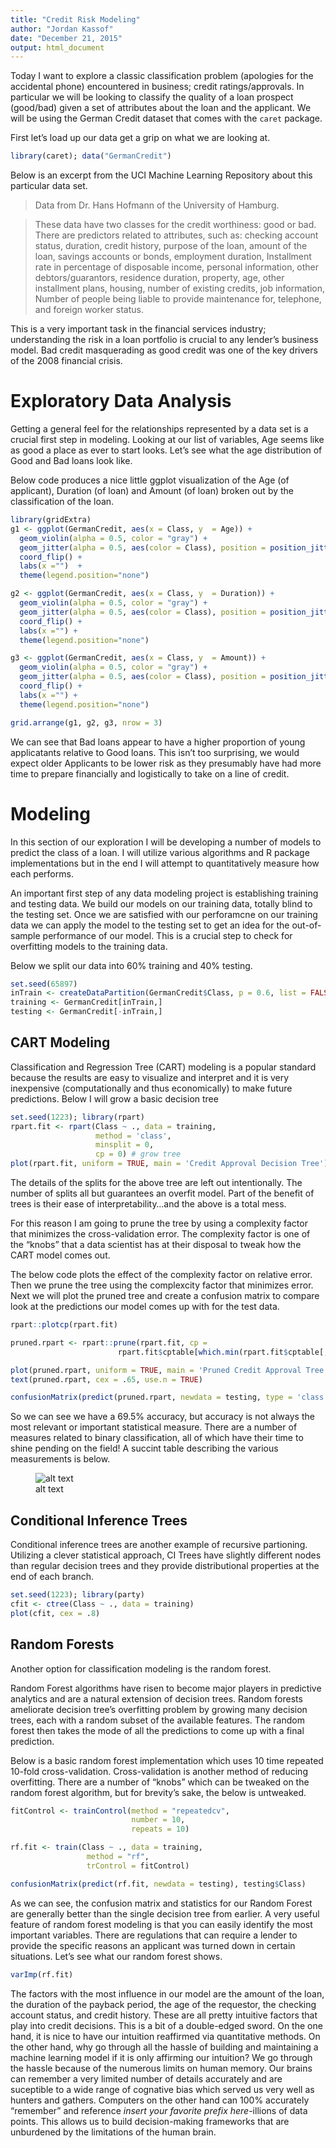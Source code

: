 ```yaml
---
title: "Credit Risk Modeling"
author: "Jordan Kassof"
date: "December 21, 2015"
output: html_document
---
```


Today I want to explore a classic classification problem (apologies for the accidental phone) encountered in business; credit ratings/approvals. In particular we will be looking to classify the quality of a loan prospect (good/bad) given a set of attributes about the loan and the applicant.  We will be using the German Credit dataset that comes with the `caret` package.

First let's load up our data get a grip on what we are looking at.

```r
library(caret); data("GermanCredit")
```

Below is an excerpt from the UCI Machine Learning Repository about this particular data set.

>Data from Dr. Hans Hofmann of the University of Hamburg.

> These data have two classes for the credit worthiness: good or bad. 
> There are predictors related to attributes, such as: checking account 
> status, duration, credit history, purpose of the loan, amount of the 
> loan, savings accounts or bonds, employment duration, Installment rate in percentage of disposable income, personal information, other 
> debtors/guarantors, residence duration, property, age, other installment 
> plans, housing, number of existing credits, job information, Number of people being liable to provide maintenance for, telephone, and foreign worker status.

This is a very important task in the financial services industry; understanding the risk in a loan portfolio is crucial to any lender's business model. Bad credit masquerading as good credit was one of the key drivers of the 2008 financial crisis.

# Exploratory Data Analysis

Getting a general feel for the relationships represented by a data set is a crucial first step in modeling. Looking at our list of variables, Age seems like as good a place as ever to start looks. Let's see what the age distribution of Good and Bad loans look like.

Below code produces a nice little ggplot visualization of the Age (of applicant), Duration (of loan) and Amount (of loan) broken out by the classification of the loan.

```r
library(gridExtra)
g1 <- ggplot(GermanCredit, aes(x = Class, y  = Age)) + 
  geom_violin(alpha = 0.5, color = "gray") + 
  geom_jitter(alpha = 0.5, aes(color = Class), position = position_jitter(width = .2)) +
  coord_flip() + 
  labs(x ="")  + 
  theme(legend.position="none")

g2 <- ggplot(GermanCredit, aes(x = Class, y  = Duration)) +
  geom_violin(alpha = 0.5, color = "gray") + 
  geom_jitter(alpha = 0.5, aes(color = Class), position = position_jitter(width = .2)) +
  coord_flip() + 
  labs(x ="") +
  theme(legend.position="none")

g3 <- ggplot(GermanCredit, aes(x = Class, y  = Amount)) + 
  geom_violin(alpha = 0.5, color = "gray") + 
  geom_jitter(alpha = 0.5, aes(color = Class), position = position_jitter(width = .2)) +
  coord_flip() + 
  labs(x ="") +
  theme(legend.position="none")

grid.arrange(g1, g2, g3, nrow = 3)
```

We can see that Bad loans appear to have a higher proportion of young applicatants relative to Good loans. This isn't too surprising, we would expect older Applicants to be lower risk as they presumably have had more time to prepare financially and logistically to take on a line of credit.

# Modeling

In this section of our exploration I will be developing a number of models to predict the class of a loan.  I will utilize various algorithms and R package implementations but in the end I will attempt to quantitatively measure how each performs.

An important first step of any data modeling project is establishing training and testing data. We build our models on our training data, totally blind to the testing set.  Once we are satisfied with our perforamcne on our training data we can apply the model to the testing set to get an idea for the out-of-sample performance of our model. This is a crucial step to check for overfitting models to the training data.  

Below we split our data into 60% training and 40% testing.

```r
set.seed(65897)
inTrain <- createDataPartition(GermanCredit$Class, p = 0.6, list = FALSE)
training <- GermanCredit[inTrain,]
testing <- GermanCredit[-inTrain,]
```

## CART Modeling

Classification and Regression Tree (CART) modeling is a popular standard because the results are easy to visualize and interpret and it is very inexpensive (computationally and thus economically) to make future predictions. Below I will grow a basic decision tree

```r
set.seed(1223); library(rpart)
rpart.fit <- rpart(Class ~ ., data = training, 
                   method = 'class',
                   minsplit = 0,
                   cp = 0) # grow tree
plot(rpart.fit, uniform = TRUE, main = 'Credit Approval Decision Tree') # plot tree

```

The details of the splits for the above tree are left out intentionally. The number of splits all but guarantees an overfit model.  Part of the benefit of trees is their ease of interpretability...and the above is a total mess.

For this reason I am going to prune the tree by using a complexity factor that minimizes the cross-validation error. The complexity factor is one of the "knobs" that a data scientist has at their disposal to tweak how the CART model comes out.

The below code plots the effect of the complexity factor on relative error. Then we prune the tree using the complexcity factor that minimizes error. Next we will plot the pruned tree and create a confusion matrix to compare look at the predictions our model comes up with for the test data.

```r

rpart::plotcp(rpart.fit)

pruned.rpart <- rpart::prune(rpart.fit, cp = 
                        rpart.fit$cptable[which.min(rpart.fit$cptable[, "xerror"]), "CP"])

plot(pruned.rpart, uniform = TRUE, main = 'Pruned Credit Approval Tree')
text(pruned.rpart, cex = .65, use.n = TRUE)

confusionMatrix(predict(pruned.rpart, newdata = testing, type = 'class'), testing$Class)
```

So we can see we  have a 69.5% accuracy, but accuracy is not always the most relevant or important statistical measure.  There are a number of measures related to binary classification, all of which have their time to shine pending on the field!  A succint table describing the various measurements is below.

![alt text](http://41.media.tumblr.com/tumblr_m2by0pnhQ51rqgwpio1_1280.png "Logo Title Text 1")

## Conditional Inference Trees

Conditional inference trees are another example of recursive partioning.  Utilizing a clever statistical approach, CI Trees have slightly different nodes than regular decision trees and they provide distributional properties at the end of each branch.

```r
set.seed(1223); library(party)
cfit <- ctree(Class ~ ., data = training)
plot(cfit, cex = .8)

```


## Random Forests

Another option for classification modeling is the random forest.

Random Forest algorithms have risen to become major players in predictive analytics and are a natural extension of decision trees. Random forests ameliorate decision tree's overfitting problem by growing many decision trees, each with a random subset of the available features.  The random forest then takes the mode of all the predictions to come up with a final prediction.

Below is a basic random forest implementation which uses 10 time repeated 10-fold cross-validation.  Cross-validation is another method of reducing overfitting. There are a number of "knobs" which can be tweaked on the random forest algorithm, but for brevity's sake, the below is untweaked.


```r

fitControl <- trainControl(method = "repeatedcv",
                           number = 10,
                           repeats = 10)

rf.fit <- train(Class ~ ., data = training,
                 method = "rf",
                 trControl = fitControl)
```

```r

confusionMatrix(predict(rf.fit, newdata = testing), testing$Class)
```

As we can see, the confusion matrix and statistics for our Random Forest are generally better than the single decision tree from earlier. A very useful feature of random forest modeling is that you can easily identify the most important variables.  There are regulations that can require a lender to provide the specific reasons an applicant was turned down in certain situations. Let's see what our random forest shows.


```r

varImp(rf.fit)

```



The factors with the most influence in our model are the amount of the loan, the duration of the payback period, the age of the requestor, the checking account status, and credit history.  These are all pretty intuitive factors that play into credit decisions. This is a bit of a double-edged sword. On the one hand, it is nice to have our intuition reaffirmed via quantitative methods.  On the other hand, why go through all the hassle of building and maintaining a machine learning model if it is only affirming our intuition? We go through the hassle because of the numerous limits on human memory.  Our brains can remember a very limited number of details accurately and are suceptible to a wide range of cognative bias which served us very well as hunters and gathers.  Computers on the other hand can 100% accurately "remember" and reference *insert your favorite prefix here*-illions of data points.  This allows us to build decision-making frameworks that are unburdened by the limitations of the human brain. 
